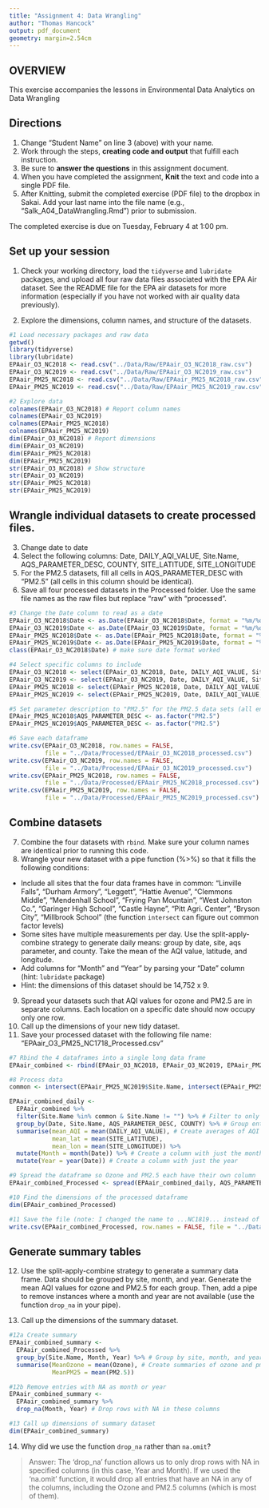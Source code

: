 ```yaml
---
title: "Assignment 4: Data Wrangling"
author: "Thomas Hancock"
output: pdf_document
geometry: margin=2.54cm
---
```


## OVERVIEW

This exercise accompanies the lessons in Environmental Data Analytics on Data Wrangling 

## Directions
1. Change "Student Name" on line 3 (above) with your name.
3. Work through the steps, **creating code and output** that fulfill each instruction.
4. Be sure to **answer the questions** in this assignment document.
6. When you have completed the assignment, **Knit** the text and code into a single PDF file.
8. After Knitting, submit the completed exercise (PDF file) to the dropbox in Sakai. Add your last name into the file name (e.g., "Salk_A04_DataWrangling.Rmd") prior to submission.

The completed exercise is due on Tuesday, February 4 at 1:00 pm.

## Set up your session 
1. Check your working directory, load the `tidyverse` and `lubridate` packages, and upload all four raw data files associated with the EPA Air dataset. See the README file for the EPA air datasets for more information (especially if you have not worked with air quality data previously). 

2. Explore the dimensions, column names, and structure of the datasets. 

```r
#1 Load necessary packages and raw data
getwd()
library(tidyverse)
library(lubridate)
EPAair_O3_NC2018 <- read.csv("../Data/Raw/EPAair_O3_NC2018_raw.csv")
EPAair_O3_NC2019 <- read.csv("../Data/Raw/EPAair_O3_NC2019_raw.csv")
EPAair_PM25_NC2018 <- read.csv("../Data/Raw/EPAair_PM25_NC2018_raw.csv")
EPAair_PM25_NC2019 <- read.csv("../Data/Raw/EPAair_PM25_NC2019_raw.csv")

#2 Explore data
colnames(EPAair_O3_NC2018) # Report column names
colnames(EPAair_O3_NC2019)
colnames(EPAair_PM25_NC2018)
colnames(EPAair_PM25_NC2019)
dim(EPAair_O3_NC2018) # Report dimensions
dim(EPAair_O3_NC2019)
dim(EPAair_PM25_NC2018)
dim(EPAair_PM25_NC2019)
str(EPAair_O3_NC2018) # Show structure
str(EPAair_O3_NC2019)
str(EPAair_PM25_NC2018)
str(EPAair_PM25_NC2019)

```

## Wrangle individual datasets to create processed files.
3. Change date to date
4. Select the following columns: Date, DAILY_AQI_VALUE, Site.Name, AQS_PARAMETER_DESC, COUNTY, SITE_LATITUDE, SITE_LONGITUDE
5. For the PM2.5 datasets, fill all cells in AQS_PARAMETER_DESC with "PM2.5" (all cells in this column should be identical).
6. Save all four processed datasets in the Processed folder. Use the same file names as the raw files but replace "raw" with "processed".

```r
#3 Change the Date column to read as a date
EPAair_O3_NC2018$Date <- as.Date(EPAair_O3_NC2018$Date, format = "%m/%d/%Y")
EPAair_O3_NC2019$Date <- as.Date(EPAair_O3_NC2019$Date, format = "%m/%d/%Y")
EPAair_PM25_NC2018$Date <- as.Date(EPAair_PM25_NC2018$Date, format = "%m/%d/%Y")
EPAair_PM25_NC2019$Date <- as.Date(EPAair_PM25_NC2019$Date, format = "%m/%d/%Y")
class(EPAair_O3_NC2018$Date) # make sure date format worked

#4 Select specific columns to include
EPAair_O3_NC2018 <- select(EPAair_O3_NC2018, Date, DAILY_AQI_VALUE, Site.Name, AQS_PARAMETER_DESC, COUNTY:SITE_LONGITUDE)
EPAair_O3_NC2019 <- select(EPAair_O3_NC2019, Date, DAILY_AQI_VALUE, Site.Name, AQS_PARAMETER_DESC, COUNTY:SITE_LONGITUDE)
EPAair_PM25_NC2018 <- select(EPAair_PM25_NC2018, Date, DAILY_AQI_VALUE, Site.Name, AQS_PARAMETER_DESC, COUNTY:SITE_LONGITUDE)
EPAair_PM25_NC2019 <- select(EPAair_PM25_NC2019, Date, DAILY_AQI_VALUE, Site.Name, AQS_PARAMETER_DESC, COUNTY:SITE_LONGITUDE)

#5 Set parameter description to "PM2.5" for the PM2.5 data sets (all entries set to this value)
EPAair_PM25_NC2018$AQS_PARAMETER_DESC <- as.factor("PM2.5")
EPAair_PM25_NC2019$AQS_PARAMETER_DESC <- as.factor("PM2.5")

#6 Save each dataframe
write.csv(EPAair_O3_NC2018, row.names = FALSE,
          file = "../Data/Processed/EPAair_O3_NC2018_processed.csv")
write.csv(EPAair_O3_NC2019, row.names = FALSE,
          file = "../Data/Processed/EPAair_O3_NC2019_processed.csv")
write.csv(EPAair_PM25_NC2018, row.names = FALSE,
          file = "../Data/Processed/EPAair_PM25_NC2018_processed.csv")
write.csv(EPAair_PM25_NC2019, row.names = FALSE,
          file = "../Data/Processed/EPAair_PM25_NC2019_processed.csv")

```


## Combine datasets
7. Combine the four datasets with `rbind`. Make sure your column names are identical prior to running this code. 
8. Wrangle your new dataset with a pipe function (%>%) so that it fills the following conditions: 

* Include all sites that the four data frames have in common: "Linville Falls", "Durham Armory", "Leggett", "Hattie Avenue", "Clemmons Middle", "Mendenhall School", "Frying Pan Mountain", "West Johnston Co.", "Garinger High School", "Castle Hayne", "Pitt Agri. Center", "Bryson City", "Millbrook School" (the function `intersect` can figure out common factor levels)
* Some sites have multiple measurements per day. Use the split-apply-combine strategy to generate daily means: group by date, site, aqs parameter, and county. Take the mean of the AQI value, latitude, and longitude.
* Add columns for "Month" and "Year" by parsing your "Date" column (hint: `lubridate` package)
* Hint: the dimensions of this dataset should be 14,752 x 9.

9. Spread your datasets such that AQI values for ozone and PM2.5 are in separate columns. Each location on a specific date should now occupy only one row.
10. Call up the dimensions of your new tidy dataset.
11. Save your processed dataset with the following file name: "EPAair_O3_PM25_NC1718_Processed.csv"

```r
#7 Rbind the 4 dataframes into a single long data frame
EPAair_combined <- rbind(EPAair_O3_NC2018, EPAair_O3_NC2019, EPAair_PM25_NC2018, EPAair_PM25_NC2019)

#8 Process data
common <- intersect(EPAair_PM25_NC2019$Site.Name, intersect(EPAair_PM25_NC2018$Site.Name, intersect(EPAair_O3_NC2018$Site.Name,EPAair_O3_NC2018$Site.Name))) # Create a list of the common sites

EPAair_combined_daily <-
  EPAair_combined %>%
  filter(Site.Name %in% common & Site.Name != "") %>% # Filter to only include common sites (without any entries with a blank site name)
  group_by(Date, Site.Name, AQS_PARAMETER_DESC, COUNTY) %>% # Group entries
  summarise(mean_AQI = mean(DAILY_AQI_VALUE), # Create averages of AQI value and lat/long
            mean_lat = mean(SITE_LATITUDE),
            mean_lon = mean(SITE_LONGITUDE)) %>%
  mutate(Month = month(Date)) %>% # Create a column with just the month
  mutate(Year = year(Date)) # Create a column with just the year

#9 Spread the dataframe so Ozone and PM2.5 each have their own column
EPAair_combined_Processed <- spread(EPAair_combined_daily, AQS_PARAMETER_DESC, mean_AQI)

#10 Find the dimensions of the processed dataframe
dim(EPAair_combined_Processed)

#11 Save the file (note: I changed the name to ...NC1819... instead of NC1718 since we have years 2018 and 2019)
write.csv(EPAair_combined_Processed, row.names = FALSE, file = "../Data/Processed/EPAair_O3_PM25_NC1819_Processed.csv")

```


## Generate summary tables
12. Use the split-apply-combine strategy to generate a summary data frame. Data should be grouped by site, month, and year. Generate the mean AQI values for ozone and PM2.5 for each group. Then, add a pipe to remove instances where a month and year are not available (use the function `drop_na` in your pipe). 

13. Call up the dimensions of the summary dataset.

```r
#12a Create summary
EPAair_combined_summary <- 
  EPAair_combined_Processed %>%
  group_by(Site.Name, Month, Year) %>% # Group by site, month, and year
  summarise(MeanOzone = mean(Ozone), # Create summaries of ozone and pm2.5 levels for groups
            MeanPM25 = mean(PM2.5))

#12b Remove entries with NA as month or year
EPAair_combined_summary <- 
  EPAair_combined_summary %>%
  drop_na(Month, Year) # Drop rows with NA in these columns

#13 Call up dimensions of summary dataset
dim(EPAair_combined_summary)

```

14. Why did we use the function `drop_na` rather than `na.omit`?

> Answer: The 'drop_na' function allows us to only drop rows with NA in specified columns (in this case, Year and Month). If we used the 'na.omit' function, it would drop all entries that have an NA in any of the columns, including the Ozone and PM2.5 columns (which is most of them).
